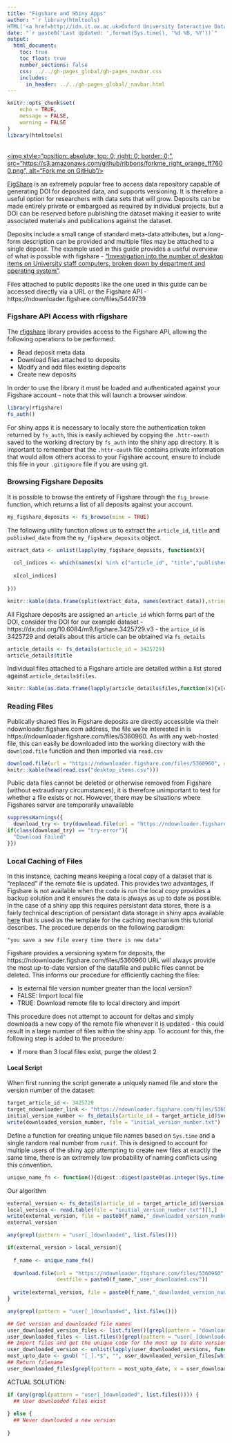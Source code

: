 ```yaml
---
title: "Figshare and Shiny Apps"
author: "`r library(htmltools)
HTML('<a href=http://idn.it.ox.ac.uk>Oxford University Interactive Data Network</a>')`"
date: "`r paste0('Last Updated: ',format(Sys.time(), '%d %B, %Y'))`"
output: 
  html_document:
    toc: true
    toc_float: true
    number_sections: false
    css: ../../gh-pages_global/gh-pages_navbar.css
    includes:
      in_header: ../../gh-pages_global/_navbar.html
---
```


```r
knitr::opts_chunk$set(
	echo = TRUE,
	message = FALSE,
	warning = FALSE
)
library(htmltools)
```

<a href="https://github.com/ox-it/OxfordIDN_Shiny-and-Data-Repositories/data-repositories/Figshare" target="blank">  
<img style="position: absolute; top: 0; right: 0; border: 0;",
             src="https://s3.amazonaws.com/github/ribbons/forkme_right_orange_ff7600.png",
             alt="Fork me on GitHub"/>
</a>

[FigShare](http:www.figshare.com) is an extremely popular free to access data repository capable of generating DOI for deposited data, and supports versioning. It is therefore a useful option for researchers with data sets that will grow. Deposits can be made entirely private or embargoed as required by individual projects, but a DOI can be reserved before publishing the dataset making it easier to write associated materials and publications against the dataset.

Deposits include a small range of standard meta-data attributes, but a long-form description can be provided and multiple files may be attached to a single deposit. The example used in this guide provides a useful overview of what is possible with figshare - ["Investigation into the number of desktop items on University staff computers, broken down by department and operating system"](https://figshare.com/articles/Investigation_into_the_number_of_desktop_items_on_University_staff_computers_broken_down_by_department_and_operating_system_/3425729).

Files attached to public deposits like the one used in this guide can be accessed directly via a URL or the Figshare API - https://ndownloader.figshare.com/files/5449739

### Figshare API Access with rfigshare

The <a href="https://github.com/ropensci/rfigshare">rfigshare</a> library provides access to the Figshare API, allowing the following operations to be performed:

- Read deposit meta data
- Download files attached to deposits
- Modify and add files existing deposits
- Create new deposits

In order to use the library it must be loaded and authenticated against your Figshare account - note that this will launch a browser window.

```r
library(rfigshare)
fs_auth()
```

For shiny apps it is necessary to locally store the authentication token returned by `fs_auth`, this is easily achieved by copying the `.httr-oauth` saved to the working directory by `fs_auth` into the shiny app directory. It is important to remember that the `.httr-oauth` file contains private information that would allow others access to your Figshare account, ensure to include this file in your `.gitignore` file if you are using git.

### Browsing Figshare Deposits

It is possible to browse the entirety of Figshare through the `fig_browse` function, which returns a list of all deposits against your account.

```r
my_figshare_deposits <- fs_browse(mine = TRUE)
```

The following utility function allows us to extract the `article_id`, `title` and `published_date` from the `my_figshare_deposits` object.

```r
extract_data <- unlist(lapply(my_figshare_deposits, function(x){
  
  col_indices <- which(names(x) %in% c("article_id", "title","published_date"))
  
  x[col_indices]
  
}))

knitr::kable(data.frame(split(extract_data, names(extract_data)),stringsAsFactors = F))
```

All Figshare deposits are assigned an `article_id` which forms part of the DOI, consider the DOI for our example dataset - https://dx.doi.org/10.6084/m9.figshare.3425729.v3 - the `artice_id` is 3425729 and details about this article can be obtained via `fs_details`

```r
article_details <- fs_details(article_id = 3425729)
article_details$title
```

Individual files attached to a Figshare article are detailed within a list stored against `article_details$files`.

```r
knitr::kable(as.data.frame(lapply(article_details$files,function(x){x[c("name","download_url")]})))
```

### Reading Files

Publically shared files in Figshare deposits are directly accessible via their ndownloader.figshare.com address, the file we're interested in is https://ndownloader.figshare.com/files/5360960. As with any web-hosted file, this can easily be downloaded into the working directory with the `download.file` function and then imported via `read.csv`

```r
download.file(url = "https://ndownloader.figshare.com/files/5360960", destfile = "desktop_items.csv")
knitr::kable(head(read.csv("desktop_items.csv")))
```

Public data files cannot be deleted or otherwise removed from Figshare (without extraudinary circumstances), it is therefore unimportant to test for whether a file exists or not. However, there may be situations where Figshares server are temporarily unavailable

```r
suppressWarnings({
  download_try <- try(download.file(url = "https://ndownloader.figshare.com/files/non-existant-url", destfile = "desktop_items.csv"))
if(class(download_try) == "try-error"){
  "Download Failed"
}})
```

### Local Caching of Files

In this instance, caching means keeping a local copy of a dataset that is "replaced" if the remote file is updated. This provides two advantages, if Figshare is not available when the code is run the local copy provides a backup solution and it ensures the data is always as up to date as possible. In the case of a shiny app this requires persistant data stores, there is a fairly technical description of persistant data storage in shiny apps available <a href=http://shiny.rstudio.com/articles/persistent-data-storage.html>here</a> that is used as the template for the caching mechanism this tutorial describes. The procedure depends on the following paradigm:

```
"you save a new file every time there is new data"
```

Figshare provides a versioning system for deposits, the https://ndownloader.figshare.com/files/5360960 URL will always provide the most up-to-date version of the datafile and public files cannot be deleted. This informs our procedure for efficiently caching the files:

- Is external file version number greater than the local version?
- FALSE: Import local file
- TRUE: Download remote file to local directory and import

This procedure does not attempt to account for deltas and simply downloads a new copy of the remote file whenever it is updated - this could result in a large number of files within the shiny app. To account for this, the following step is added to the procedure:

- If more than 3 local files exist, purge the oldest 2

#### Local Script

When first running the script generate a uniquely named file and store the version number of the dataset:

```r
target_article_id <- 3425729
target_ndownloader_link <- "https://ndownloader.figshare.com/files/5360960"
initial_version_number <- fs_details(article_id = target_article_id)$version
write(downloaded_version_number, file = "initial_version_number.txt")
```

Define a function for creating unique file names based on `Sys.time` and a single random real number from `runif`. This is designed to account for multiple users of the shiny app attempting to create new files at exactly the same time, there is an extremely low probability of naming conflicts using this convention.

```r
unique_name_fn <- function(){digest::digest(paste0(as.integer(Sys.time()),runif(1)))}
```


Our algorithm

```r
external_version <- fs_details(article_id = target_article_id)$version
local_version <- read.table(file = "initial_version_number.txt")[1,]
write(external_version, file = paste0(f_name,"_downloaded_version_number",external_version,".txt"))
external_version

any(grepl(pattern = "user[_]downloaded", list.files()))

if(external_version > local_version){
  
  f_name <- unique_name_fn()
  
  download.file(url = "https://ndownloader.figshare.com/files/5360960", 
                destfile = paste0(f_name,"_user_downloaded.csv"))
  
  write(external_version, file = paste0(f_name,"_downloaded_version_number_",external_version,".txt"))
}

any(grepl(pattern = "user[_]downloaded", list.files()))

## Get version and downloaded file names
user_downloaded_version_files <- list.files()[grepl(pattern = "downloaded[_]version[_]number", list.files())]
user_downloaded_files <- list.files()[grepl(pattern = "user[_]downloaded", list.files())]
## Import files and get the unique code for the most up to date version
user_downloaded_version <- unlist(lapply(user_downloaded_versions, function(x){read.table(x)[1,]}))
most_upto_date <- gsub( "[_].*$", "", user_downloaded_version_files[which.max(user_downloaded_version)])
## Return filename
user_downloaded_files[grepl(pattern = most_upto_date, x = user_downloaded_files)]


```

ACTUAL SOLUTION:

```r
if (any(grepl(pattern = "user[_]downloaded", list.files()))) {
  ## User downloaded files exist
  
} else {
  ## Never downloaded a new version
  
}
```

